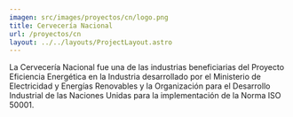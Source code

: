 ```yaml
---
imagen: src/images/proyectos/cn/logo.png
title: Cervecería Nacional
url: /proyectos/cn
layout: ../../layouts/ProjectLayout.astro
---
```


<Cover img={cover} title="Cervecería Nacional"/>

<BasicSection img={p0} 
title='Implementación de la Norma ISO 50001' 
img_description='Equipo de gestión de la energía de las plantas de Pascuales (arriba) y Cumbaya de Cervecería Nacional S.A.'>
La Cervecería Nacional fue una de las industrias beneficiarias del Proyecto Eficiencia Energética en la Industria desarrollado por el Ministerio de Electricidad y Energías Renovables y la Organización para el Desarrollo Industrial de las Naciones Unidas para la implementación de la Norma ISO 50001.
</BasicSection>




